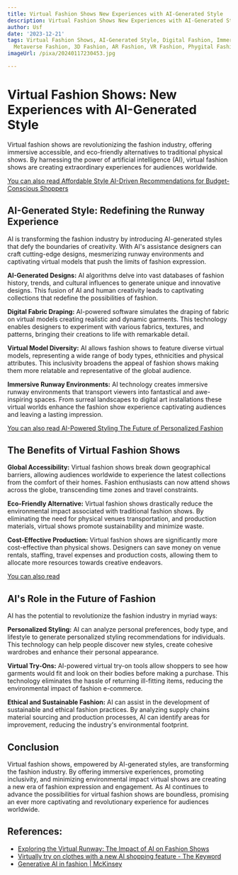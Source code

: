 ```yaml
---
title: Virtual Fashion Shows New Experiences with AI-Generated Style
description: Virtual Fashion Shows New Experiences with AI-Generated Style
author: Usf
date: '2023-12-21'
tags: Virtual Fashion Shows, AI-Generated Style, Digital Fashion, Immersive Experiences,
  Metaverse Fashion, 3D Fashion, AR Fashion, VR Fashion, Phygital Fashion
imageUrl: /pixa/20240117230453.jpg

---
```

# Virtual Fashion Shows: New Experiences with AI-Generated Style

Virtual  fashion shows  are revolutionizing the fashion industry,  offering immersive accessible, and  eco-friendly alternatives to traditional physical shows. By harnessing the power of  artificial intelligence (AI), virtual fashion shows are  creating extraordinary experiences for audiences worldwide.

[You can also read Affordable Style AI-Driven Recommendations for Budget-Conscious Shoppers](Affordable%20Style%20AI-Driven%20Recommendations%20for%20Budget-Conscious%20Shoppers)


## AI-Generated Style: Redefining  the Runway Experience

AI  is transforming the fashion industry by introducing AI-generated styles that defy the boundaries of creativity. With AI's assistance designers can  craft cutting-edge designs, mesmerizing runway environments and captivating virtual models that push the limits of  fashion expression.

**AI-Generated Designs:** AI  algorithms  delve into vast databases of fashion history, trends, and cultural influences to generate unique and innovative designs. This fusion of  AI and human creativity leads to captivating collections that redefine the possibilities of fashion.

**Digital Fabric Draping:** AI-powered  software simulates the draping of fabric  on virtual models creating realistic and dynamic garments. This technology enables designers to experiment  with various fabrics, textures, and patterns, bringing their creations to life with remarkable  detail.

**Virtual Model  Diversity:** AI  allows fashion shows to feature diverse virtual models, representing a wide range of body types, ethnicities and physical  attributes.  This inclusivity broadens the appeal of fashion shows making them more relatable and representative of the global  audience.

**Immersive Runway  Environments:** AI technology creates immersive runway environments that transport viewers  into fantastical and awe-inspiring spaces. From surreal landscapes  to digital art installations these virtual  worlds enhance the fashion show  experience captivating audiences and leaving a lasting impression.

[You can also read AI-Powered Styling The Future of Personalized Fashion](AI-Powered%20Styling%20The%20Future%20of%20Personalized%20Fashion)


## The Benefits of Virtual Fashion Shows

**Global Accessibility:** Virtual fashion shows break down geographical barriers,  allowing audiences  worldwide to experience the latest collections from the comfort of their homes. Fashion enthusiasts can  now attend shows across the globe, transcending time zones and  travel constraints.

**Eco-Friendly  Alternative:** Virtual fashion shows drastically reduce the environmental impact associated with traditional fashion shows. By eliminating the need for physical venues transportation, and production materials, virtual shows promote sustainability and minimize waste.

**Cost-Effective Production:** Virtual fashion shows are significantly more cost-effective  than physical shows.  Designers can save  money on venue rentals, staffing, travel expenses and production costs, allowing them to allocate more resources towards creative endeavors.

[You can also read ]()


## AI's Role in the Future of Fashion

AI has the potential to revolutionize  the fashion industry in myriad ways:

**Personalized Styling:** AI can analyze personal preferences, body type, and  lifestyle to generate personalized styling recommendations for individuals. This  technology can help people discover new styles, create cohesive wardrobes and enhance  their  personal  appearance.

**Virtual Try-Ons:** AI-powered virtual try-on tools allow shoppers to see how garments would fit and look on their bodies  before making  a purchase. This technology eliminates the  hassle of returning ill-fitting items, reducing the environmental  impact of fashion  e-commerce.

**Ethical and Sustainable Fashion:** AI can  assist in the development  of sustainable and ethical fashion practices. By analyzing supply chains material sourcing and production processes, AI can identify areas for improvement, reducing the  industry's environmental footprint.

## Conclusion

Virtual fashion  shows,  empowered by  AI-generated styles, are transforming the fashion  industry. By offering immersive experiences, promoting inclusivity, and minimizing environmental impact  virtual shows are creating a new era of fashion expression and engagement.  As AI continues to advance the possibilities for virtual fashion shows are boundless, promising an ever more captivating and revolutionary experience for audiences worldwide.

## References:
- [Exploring the Virtual Runway: The Impact of AI on Fashion Shows](https://vrilyajarac.medium.com/exploring-the-virtual-runway-the-impact-of-ai-on-fashion-shows-c2234dd9771c)
- [Virtually try on clothes with a new AI shopping feature - The Keyword](https://blog.google/products/shopping/ai-virtual-try-on-google-shopping/)
- [Generative AI in fashion | McKinsey](https://www.mckinsey.com/industries/retail/our-insights/generative-ai-unlocking-the-future-of-fashion)
